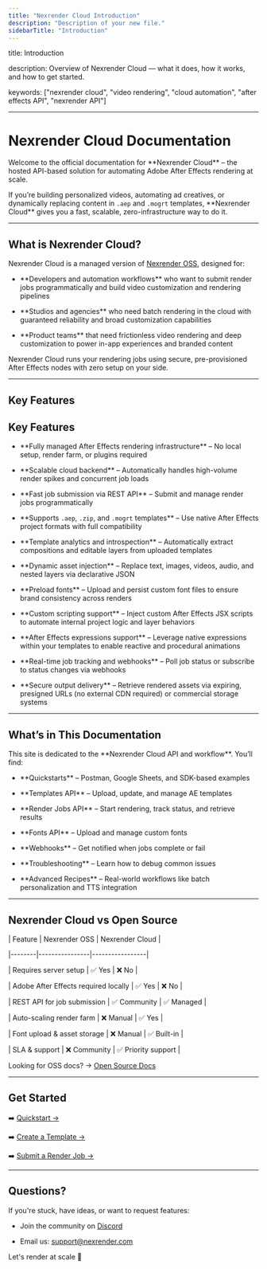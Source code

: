 ```yaml
---
title: "Nexrender Cloud Introduction"
description: "Description of your new file."
sidebarTitle: "Introduction"
---
```



title: Introduction

description: Overview of Nexrender Cloud — what it does, how it works, and how to get started.

keywords: ["nexrender cloud", "video rendering", "cloud automation", "after effects API", "nexrender API"]

---

# Nexrender Cloud Documentation

Welcome to the official documentation for \*\*Nexrender Cloud\*\* – the hosted API-based solution for automating Adobe After Effects rendering at scale.

If you’re building personalized videos, automating ad creatives, or dynamically replacing content in `.aep` and `.mogrt` templates, \*\*Nexrender Cloud\*\* gives you a fast, scalable, zero-infrastructure way to do it.

---

## What is Nexrender Cloud?

Nexrender Cloud is a managed version of [Nexrender OSS](https://github.com/inlife/nexrender), designed for:

- \*\*Developers and automation workflows\*\* who want to submit render jobs programmatically and build video customization and rendering pipelines

- \*\*Studios and agencies\*\* who need batch rendering in the cloud with guaranteed reliability and broad customization capabilities

- \*\*Product teams\*\* that need frictionless video rendering and deep customization to power in-app experiences and branded content

Nexrender Cloud runs your rendering jobs using secure, pre-provisioned After Effects nodes with zero setup on your side.

---

## Key Features

## Key Features

- \*\*Fully managed After Effects rendering infrastructure\*\* – No local setup, render farm, or plugins required

- \*\*Scalable cloud backend\*\* – Automatically handles high-volume render spikes and concurrent job loads

- \*\*Fast job submission via REST API\*\* – Submit and manage render jobs programmatically

- \*\*Supports `.aep`, `.zip`, and `.mogrt` templates\*\* – Use native After Effects project formats with full compatibility

- \*\*Template analytics and introspection\*\* – Automatically extract compositions and editable layers from uploaded templates

- \*\*Dynamic asset injection\*\* – Replace text, images, videos, audio, and nested layers via declarative JSON

- \*\*Preload fonts\*\* – Upload and persist custom font files to ensure brand consistency across renders

- \*\*Custom scripting support\*\* – Inject custom After Effects JSX scripts to automate internal project logic and layer behaviors

- \*\*After Effects expressions support\*\* – Leverage native expressions within your templates to enable reactive and procedural animations

- \*\*Real-time job tracking and webhooks\*\* – Poll job status or subscribe to status changes via webhooks

- \*\*Secure output delivery\*\* – Retrieve rendered assets via expiring, presigned URLs (no external CDN required) or commercial storage systems

---

## What’s in This Documentation

This site is dedicated to the \*\*Nexrender Cloud API and workflow\*\*. You’ll find:

- \*\*Quickstarts\*\* – Postman, Google Sheets, and SDK-based examples

- \*\*Templates API\*\* – Upload, update, and manage AE templates

- \*\*Render Jobs API\*\* – Start rendering, track status, and retrieve results

- \*\*Fonts API\*\* – Upload and manage custom fonts

- \*\*Webhooks\*\* – Get notified when jobs complete or fail

- \*\*Troubleshooting\*\* – Learn how to debug common issues

- \*\*Advanced Recipes\*\* – Real-world workflows like batch personalization and TTS integration

---

## Nexrender Cloud vs Open Source

| Feature | Nexrender OSS | Nexrender Cloud |

|--------|----------------|-----------------|

| Requires server setup | ✅ Yes           | ❌ No |

| Adobe After Effects required locally | ✅ Yes | ❌ No |

| REST API for job submission | ✅ Community | ✅ Managed |

| Auto-scaling render farm | ❌ Manual | ✅ Yes |

| Font upload & asset storage | ❌ Manual | ✅ Built-in |

| SLA & support | ❌ Community | ✅ Priority support |

Looking for OSS docs? → [Open Source Docs](https://docs.nexrender.com)

---

## Get Started

➡️ [Quickstart →](../quickstart)  

➡️ [Create a Template →](../templates/creating)  

➡️ [Submit a Render Job →](../jobs/creating)

---

## Questions?

If you're stuck, have ideas, or want to request features:

- Join the community on [Discord](https://discord.gg/4jQ3VfE)

- Email us: [support@nexrender.com](mailto:support@nexrender.com)

Let's render at scale 🚀